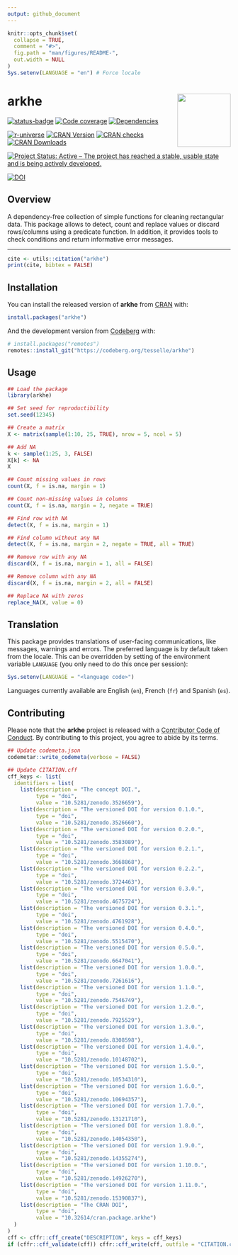 ```yaml
---
output: github_document
---
```


<!-- README.md is generated from README.Rmd. Please edit that file -->

```r
knitr::opts_chunk$set(
  collapse = TRUE,
  comment = "#>",
  fig.path = "man/figures/README-",
  out.width = NULL
)
Sys.setenv(LANGUAGE = "en") # Force locale
```

# arkhe <img width=120px src="man/figures/logo.png" align="right" />

<!-- badges: start -->
[![status-badge](https://ci.codeberg.org/api/badges/14688/status.svg)](https://ci.codeberg.org/repos/14688){.pkgdown-devel}
[![Code coverage](https://packages.tesselle.org/arkhe/coverage/badge.svg)](https://packages.tesselle.org/arkhe/coverage/){.pkgdown-devel}
[![Dependencies](https://tinyverse.netlify.app/badge/arkhe)](https://cran.r-project.org/package=arkhe){.pkgdown-devel}

[![r-universe](https://tesselle.r-universe.dev/badges/arkhe)](https://tesselle.r-universe.dev/arkhe){.pkgdown-devel}
[![CRAN Version](https://www.r-pkg.org/badges/version/arkhe)](https://cran.r-project.org/package=arkhe){.pkgdown-release}
[![CRAN checks](https://badges.cranchecks.info/worst/arkhe.svg)](https://cran.r-project.org/web/checks/check_results_arkhe.html){.pkgdown-release}
[![CRAN Downloads](https://cranlogs.r-pkg.org/badges/arkhe)](https://cran.r-project.org/package=arkhe){.pkgdown-release}

[![Project Status: Active – The project has reached a stable, usable state and is being actively developed.](https://www.repostatus.org/badges/latest/active.svg)](https://www.repostatus.org/#active)

[![DOI](https://zenodo.org/badge/DOI/10.5281/zenodo.3526659.svg)](https://doi.org/10.5281/zenodo.3526659)
<!-- badges: end -->

## Overview

A dependency-free collection of simple functions for cleaning rectangular data. This package allows to detect, count and replace values or discard rows/columns using a predicate function. In addition, it provides tools to check conditions and return informative error messages.

---

```r
cite <- utils::citation("arkhe")
print(cite, bibtex = FALSE)
```

## Installation

You can install the released version of **arkhe** from [CRAN](https://CRAN.R-project.org) with:

```r
install.packages("arkhe")
```

And the development version from [Codeberg](https://codeberg.org/) with:

```r
# install.packages("remotes")
remotes::install_git("https://codeberg.org/tesselle/arkhe")
```

## Usage

```r
## Load the package
library(arkhe)

## Set seed for reproductibility
set.seed(12345)

## Create a matrix
X <- matrix(sample(1:10, 25, TRUE), nrow = 5, ncol = 5)

## Add NA
k <- sample(1:25, 3, FALSE)
X[k] <- NA
X

## Count missing values in rows
count(X, f = is.na, margin = 1)

## Count non-missing values in columns
count(X, f = is.na, margin = 2, negate = TRUE)

## Find row with NA
detect(X, f = is.na, margin = 1)

## Find column without any NA
detect(X, f = is.na, margin = 2, negate = TRUE, all = TRUE)

## Remove row with any NA
discard(X, f = is.na, margin = 1, all = FALSE)

## Remove column with any NA
discard(X, f = is.na, margin = 2, all = FALSE)

## Replace NA with zeros
replace_NA(X, value = 0)
```

## Translation

This package provides translations of user-facing communications, like messages, warnings and errors. The preferred language is by default taken from the locale. This can be overridden by setting of the environment variable `LANGUAGE` (you only need to do this once per session):

``` r
Sys.setenv(LANGUAGE = "<language code>")
```

Languages currently available are English (`en`), French (`fr`) and Spanish (`es`).

## Contributing

Please note that the **arkhe** project is released with a [Contributor Code of Conduct](https://www.tesselle.org/conduct.html). By contributing to this project, you agree to abide by its terms.

```r
## Update codemeta.json
codemetar::write_codemeta(verbose = FALSE)

## Update CITATION.cff
cff_keys <- list(
  identifiers = list(
    list(description = "The concept DOI.",
         type = "doi",
         value = "10.5281/zenodo.3526659"),
    list(description = "The versioned DOI for version 0.1.0.",
         type = "doi",
         value = "10.5281/zenodo.3526660"),
    list(description = "The versioned DOI for version 0.2.0.",
         type = "doi",
         value = "10.5281/zenodo.3583089"),
    list(description = "The versioned DOI for version 0.2.1.",
         type = "doi",
         value = "10.5281/zenodo.3668868"),
    list(description = "The versioned DOI for version 0.2.2.",
         type = "doi",
         value = "10.5281/zenodo.3724463"),
    list(description = "The versioned DOI for version 0.3.0.",
         type = "doi",
         value = "10.5281/zenodo.4675724"),
    list(description = "The versioned DOI for version 0.3.1.",
         type = "doi",
         value = "10.5281/zenodo.4761928"),
    list(description = "The versioned DOI for version 0.4.0.",
         type = "doi",
         value = "10.5281/zenodo.5515470"),
    list(description = "The versioned DOI for version 0.5.0.",
         type = "doi",
         value = "10.5281/zenodo.6647041"),
    list(description = "The versioned DOI for version 1.0.0.",
         type = "doi",
         value = "10.5281/zenodo.7261616"),
    list(description = "The versioned DOI for version 1.1.0.",
         type = "doi",
         value = "10.5281/zenodo.7546749"),
    list(description = "The versioned DOI for version 1.2.0.",
         type = "doi",
         value = "10.5281/zenodo.7925529"),
    list(description = "The versioned DOI for version 1.3.0.",
         type = "doi",
         value = "10.5281/zenodo.8308598"),
    list(description = "The versioned DOI for version 1.4.0.",
         type = "doi",
         value = "10.5281/zenodo.10148702"),
    list(description = "The versioned DOI for version 1.5.0.",
         type = "doi",
         value = "10.5281/zenodo.10534310"),
    list(description = "The versioned DOI for version 1.6.0.",
         type = "doi",
         value = "10.5281/zenodo.10694357"),
    list(description = "The versioned DOI for version 1.7.0.",
         type = "doi",
         value = "10.5281/zenodo.13121710"),
    list(description = "The versioned DOI for version 1.8.0.",
         type = "doi",
         value = "10.5281/zenodo.14054350"),
    list(description = "The versioned DOI for version 1.9.0.",
         type = "doi",
         value = "10.5281/zenodo.14355274"),
    list(description = "The versioned DOI for version 1.10.0.",
         type = "doi",
         value = "10.5281/zenodo.14926270"),
    list(description = "The versioned DOI for version 1.11.0.",
         type = "doi",
         value = "10.5281/zenodo.15390837"),
    list(description = "The CRAN DOI",
         type = "doi",
         value = "10.32614/cran.package.arkhe")
  )
)
cff <- cffr::cff_create("DESCRIPTION", keys = cff_keys)
if (cffr::cff_validate(cff)) cffr::cff_write(cff, outfile = "CITATION.cff")
```

